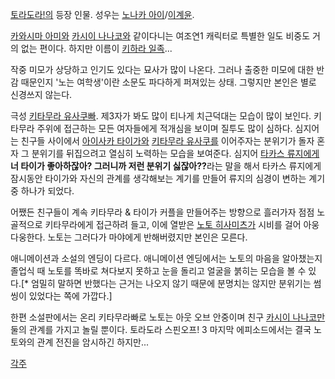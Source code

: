 [[토라도라!]]의 등장 인물. 성우는 [[노나카 아이]]/[[이계윤]].

[[카와시마 아미]]와 [[카시이 나나코]]와 같이다니는 여조연1 캐릭터로 특별한 일도 비중도 거의 없는 편이다. 하지만 이름이 [[키하라 일족]]...

작중 미모가 상당하고 인기도 있다는 묘사가 많이 나온다. 그러나 출중한 미모에 대한 반감 때문인지 '노는 여학생'이란 소문도 파다하게 퍼져있는 상태. 그렇지만 본인은 별로 신경쓰지 않는다.

극성 [[키타무라 유사쿠]]빠. 제3자가 봐도 많이 티나게 치근덕대는 모습이 많이 보인다. 키타무라 주위에 접근하는 모든 여자들에게 적개심을 보이며 질투도 많이 심하다. 심지어는 친구들 사이에서 [[아이사카 타이가]]와 [[키타무라 유사쿠]]를 이어주자는 분위기가 돌자 혼자 그 분위기를 뒤집으려고 열심히 노력하는 모습을 보여준다. 심지어 [[타카스 류지]]에게 '''너 타이가 좋아하잖아? 그러니까 저런 분위기 싫잖아??'''라는 말을 해서 타카스 류지에게 잠시동안 타이가와 자신의 관계를 생각해보는 계기를 만들어 류지의 심경이 변하는 계기 중 하나가 되었다.

어쨌든 친구들이 계속 키타무라 & 타이가 커플을 만들어주는 방향으로 흘러가자 점점 노골적으로 키타무라에게 접근하려 들고, 이에 열받은 [[노토 히사미츠]]가 시비를 걸어 아웅다웅한다. 노토는 그러다가 마야에게 반해버렸지만 본인은 모른다.


애니메이션과 소설의 엔딩이 다르다. 애니메이션 엔딩에서는 노토의 마음을 알아챘는지 졸업식 때 노토를 똑바로 쳐다보지 못하고 눈을 돌리고 얼굴을 붉히는 모습을 볼 수 있다.[* 엄밀히 말하면 반했다는 근거는 나오지 않기 때문에 분명치는 않지만 분위기는 썸씽이 있었다는 쪽에 가깝다.] 

한편 소설판에서는 온리 키타무라빠로 노토는 아웃 오브 안중이며 친구 [[카시이 나나코]]만 둘의 관계를 가지고 놀릴 뿐이다. 토라도라 스핀오프! 3 마지막 에피소드에서는 결국 노토와의 관계 전진을 암시하긴 하지만...

[[각주]]

